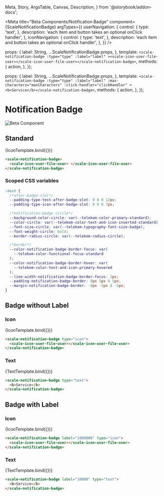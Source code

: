   Meta,
  Story,
  ArgsTable,
  Canvas,
  Description,
} from '@storybook/addon-docs';

<Meta
  title="Beta Components/Notification Badge"
  component={ScaleNotificationBadge}
  argTypes={{
    userNavigation: {
      control: {
        type: 'text',
      },
      description: 'each item and button takes an optional onClick handler',
    },
    iconNavigation: {
      control: {
        type: 'text',
      },
      description: 'each item and button takes an optional onClick handler',
    },
  }}
/>

  props: {
    label: String,
    ...ScaleNotificationBadge.props,
  },
  template: `
    <scale-notification-badge
      :type="type"
      :label="label"
    ><scale-icon-user-file-user></scale-icon-user-file-user></scale-notification-badge>
  `,
  methods: {
    action,
  },
});

  props: {
    label: String,
    ...ScaleNotificationBadge.props,
  },
  template: `
    <scale-notification-badge
      :type="type"
      :label="label"
      :max-characters="maxCharacters"
      :click-handler="clickHandler"
    ><b>Service</b></scale-notification-badge>
  `,
  methods: {
    action,
  },
});

<div
  style={{
    display: 'inline-flex',
    alignItems: 'center',
    justifyContent: 'space-between',
    width: '100%',
  }}
>
  <h1>Notification Badge</h1>
  <img src="assets/beta.png" alt="Beta Component" />
</div>

## Standard

<Canvas withSource="none">
  <Story name="Standard" args={{}}>
    {IconTemplate.bind({})}
  </Story>
</Canvas>

<ArgsTable story="Standard" />

```html
<scale-notification-badge>
  <scale-icon-user-file-user> </scale-icon-user-file-user>
</scale-notification-badge>
```

### Scoped CSS variables

```css
:host {
  /*after-badge-slot*/
  --padding-type-text-after-badge-slot: 0 0 0 12px;
  --padding-type-icon-after-badge-slot: 0 0 0 7px;

  /*notification-badge circle*/
  --background-color-circle: var(--telekom-color-primary-standard);
  --color-circle: var(--telekom-color-text-and-icon-inverted-standard);
  --font-size-circle: var(--telekom-typography-font-size-badge);
  --font-weight-circle: bold;
  --border-radius-circle: var(--telekom-radius-circle);

  /*border*/
  --color-notification-badge-border-focus: var(
    --telekom-color-functional-focus-standard
  );
  --color-notification-badge-border-hover: var(
    --telekom-color-text-and-icon-primary-hovered
  );
  --line-width-notification-badge-border-focus: 2px;
  --padding-notification-badge-border: 8px 5px 0 5px;
  --margin-notification-badge-border: -8px -5px 0 -5px;
}
```

## Badge without Label

### Icon

<Canvas withSource="none">
  <Story
    name="Icon"
    args={{
      type: 'icon',
    }}
  >
    {IconTemplate.bind({})}
  </Story>
</Canvas>

```html
<scale-notification-badge type="icon">
  <scale-icon-user-file-user></scale-icon-user-file-user>
</scale-notification-badge>
```

### Text

<Canvas withSource="none">
  <Story
    name="Text"
    args={{
      type: 'text',
    }}
  >
    {TextTemplate.bind({})}
  </Story>
</Canvas>

```html
<scale-notification-badge type="text">
  <b>Service</b>
</scale-notification-badge>
```

## Badge with Label

### Icon

<Canvas withSource="none">
  <Story
    name="Label icon"
    args={{
      type: 'icon',
      label: '1000000',
    }}
  >
    {IconTemplate.bind({})}
  </Story>
</Canvas>

```html
<scale-notification-badge label="1000000" type="icon">
  <scale-icon-user-file-user></scale-icon-user-file-user>
</scale-notification-badge>
```

### Text

<Canvas withSource="none">
  <Story
    name="Label text"
    args={{
      type: 'text',
      label: '1000',
    }}
  >
    {TextTemplate.bind({})}
  </Story>
</Canvas>

```html
<scale-notification-badge label="10000" type="text">
  <b>Service</b>
</scale-notification-badge>
```

